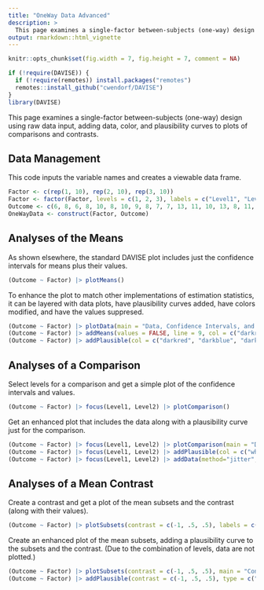 ```yaml
---
title: "OneWay Data Advanced"
description: >
  This page examines a single-factor between-subjects (one-way) design using raw data input, adding data, color, and plausibility curves to plots of comparisons and contrasts.
output: rmarkdown::html_vignette
---
```


```r
knitr::opts_chunk$set(fig.width = 7, fig.height = 7, comment = NA)
```

```r
if (!require(DAVISE)) {
  if (!require(remotes)) install.packages("remotes")
  remotes::install_github("cwendorf/DAVISE")
}
library(DAVISE)
```

This page examines a single-factor between-subjects (one-way) design using raw data input, adding data, color, and plausibility curves to plots of comparisons and contrasts.

## Data Management

This code inputs the variable names and creates a viewable data frame.
```r
Factor <- c(rep(1, 10), rep(2, 10), rep(3, 10))
Factor <- factor(Factor, levels = c(1, 2, 3), labels = c("Level1", "Level2", "Level3"))
Outcome <- c(6, 8, 6, 8, 10, 8, 10, 9, 8, 7, 7, 13, 11, 10, 13, 8, 11, 14, 12, 11, 9, 16, 11, 12, 15, 13, 9, 14, 11, 10)
OneWayData <- construct(Factor, Outcome)
```

## Analyses of the Means

As shown elsewhere, the standard DAVISE plot includes just the confidence intervals for means plus their values. 
```r
(Outcome ~ Factor) |> plotMeans()
```

To enhance the plot to match other implementations of estimation statistics, it can be layered with data plots, have plausibility curves added, have colors modified, and have the values suppresed.
```r
(Outcome ~ Factor) |> plotData(main = "Data, Confidence Intervals, and Plausibility Curves", method = "swarm", offset = -.15, col = c("darkred", "darkblue", "darkgoldenrod"))
(Outcome ~ Factor) |> addMeans(values = FALSE, line = 9, col = c("darkred", "darkblue", "darkgoldenrod"))
(Outcome ~ Factor) |> addPlausible(col = c("darkred", "darkblue", "darkgoldenrod"))
```

## Analyses of a Comparison

Select levels for a comparison and get a simple plot of the confidence intervals and values.
```r
(Outcome ~ Factor) |> focus(Level1, Level2) |> plotComparison()
```

Get an enhanced plot that includes the data along with a plausibility curve just for the comparison.
```r
(Outcome ~ Factor) |> focus(Level1, Level2) |> plotComparison(main = "Data, Confidence Intervals, and a Plausibility Curve", values = FALSE, ylim = c(0, 20))
(Outcome ~ Factor) |> focus(Level1, Level2) |> addPlausible(col = c("white", "white", "darkgoldenrod"))
(Outcome ~ Factor) |> focus(Level1, Level2) |> addData(method="jitter", offset= c(-.15, .15), col = c("darkred", "darkblue"))
```

## Analyses of a Mean Contrast

Create a contrast and get a plot of the mean subsets and the contrast (along with their values).
```r
(Outcome ~ Factor) |> plotSubsets(contrast = c(-1, .5, .5), labels = c("Level1", "Others"))
```

Create an enhanced plot of the mean subsets, adding a plausibility curve to the subsets and the contrast. (Due to the combination of levels, data are not plotted.)
```r
(Outcome ~ Factor) |> plotSubsets(contrast = c(-1, .5, .5), main = "Confidence Intervals with Plausibility Curves", labels = c("Level1", "Others"), ylim = c(0, 20), values = FALSE, col = c("blue", "forestgreen", "black"))
(Outcome ~ Factor) |> addPlausible(contrast = c(-1, .5, .5), type = c("right", "right", "right"), col = c("black", "black", "black"))
```
